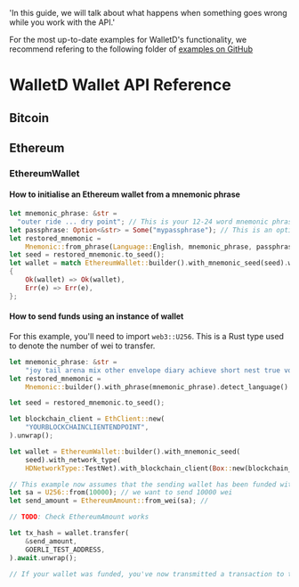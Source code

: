   'In this guide, we will talk about what happens when something goes wrong while you work with the API.'

For the most up-to-date examples for WalletD's functionality, we recommend refering to the following folder of [examples on GitHub](non)

# WalletD Wallet API Reference

## Bitcoin

## Ethereum

### EthereumWallet

#### How to initialise an Ethereum wallet from a mnemonic phrase

```rust
let mnemonic_phrase: &str =
  "outer ride ... dry point"; // This is your 12-24 word mnemonic phrase
let passphrase: Option<&str> = Some("mypassphrase"); // This is an optional passphrase. If you don't have one, you can use None() instead of Some()
let restored_mnemonic =
    Mnemonic::from_phrase(Language::English, mnemonic_phrase, passphrase).unwrap();
let seed = restored_mnemonic.to_seed(); 
let wallet = match EthereumWallet::builder().with_mnemonic_seed(seed).with_network_type(HDNetworkType::TestNet).build() 
{
    Ok(wallet) => Ok(wallet),
    Err(e) => Err(e),
};
```
#### How to send funds using an instance of wallet

For this example, you'll need to import `web3::U256`. This is a Rust type used to denote the number of wei to transfer.
```rust
let mnemonic_phrase: &str =
    "joy tail arena mix other envelope diary achieve short nest true vocal";
let restored_mnemonic =
    Mnemonic::builder().with_phrase(mnemonic_phrase).detect_language().build().unwrap();

let seed = restored_mnemonic.to_seed();

let blockchain_client = EthClient::new(
    "YOURBLOCKCHAINCLIENTENDPOINT",
).unwrap();

let wallet = EthereumWallet::builder().with_mnemonic_seed(
    seed).with_network_type(
    HDNetworkType::TestNet).with_blockchain_client(Box::new(blockchain_client)).build().unwrap();

// This example now assumes that the sending wallet has been funded with some Ethereum 
let sa = U256::from(10000); // we want to send 10000 wei
let send_amount = EthereumAmount::from_wei(sa); // 

// TODO: Check EthereumAmount works

let tx_hash = wallet.transfer(
    &send_amount, 
    GOERLI_TEST_ADDRESS,
).await.unwrap();

// If your wallet was funded, you've now transmitted a transaction to the blockchain you've stipulated when instantiating the EthClient instance
```